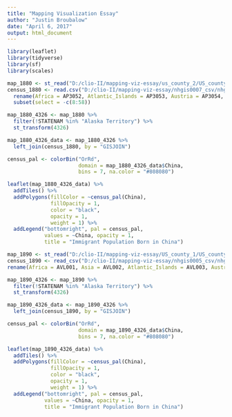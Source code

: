 ```yaml
---
title: "Mapping Visualization Essay"
author: "Justin Broubalow"
date: "April 6, 2017"
output: html_document
---
```

```r
library(leaflet)
library(tidyverse)
library(sf)
library(scales)
```

```r
map_1880 <- st_read("D:/clio-II/mapping-viz-essay/us_county_2/US_county_1880.shp")
census_1880 <- read.csv("D:/clio-II/mapping-viz-essay/nhgis0007_csv/nhgis0007_csv/nhgis0007_ds23_1880_county.csv") %>% 
  rename(Africa = AP3052, Atlantic_Islands = AP3053, Austria = AP3054, Bohemia = AP3055, British_America = AP3056, Central_America = AP3057, China = AP3058, Cuba = AP3059, Denmark = AP3060, England_Wales = AP3061, France = AP3062, German_Empire = AP3063, Britain = AP3064, Holland = AP3065, Ireland = AP3066, Italy = AP3067, Mexico = AP3068, Poland = AP3069, Portugal = AP3070, Russia = AP3071, Scotland = AP3072, Spain = AP3073, Sweden_Norway = AP3074, Switzerland = AP3075, West_Indies = AP3076) %>% 
  subset(select = -c(8:58))
```

```r
map_1880_4326 <- map_1880 %>% 
  filter(!STATENAM %in% "Alaska Territory") %>% 
  st_transform(4326)
```

```r
map_1880_4326_data <- map_1880_4326 %>% 
  left_join(census_1880, by = "GISJOIN")

census_pal <- colorBin("OrRd",
                       domain = map_1880_4326_data$China,
                       bins = 7, na.color = "#808080")

leaflet(map_1880_4326_data) %>% 
  addTiles() %>% 
  addPolygons(fillColor = ~census_pal(China),
              fillOpacity = 1,
              color = "black",
              opacity = 1,
              weight = 1) %>% 
  addLegend("bottomright", pal = census_pal,
            values = ~China, opacity = 1,
            title = "Immigrant Population Born in China")
```

```r
map_1890 <- st_read("D:/clio-II/mapping-viz-essay/US_county_1/US_county_1890.shp")
census_1890 <- read_csv("D:/clio-II/mapping-viz-essay/nhgis0005_csv/nhgis0005_csv/nhgis0005_ds27_1890_county.csv") %>% 
rename(Africa = AVL001, Asia = AVL002, Atlantic_Islands = AVL003, Australia = AVL004, Austria = AVL005, Belgium = AVL006, Bohemia = AVL007, Canada_and_Newfoundland = AVL008, Central_America = AVL009, China = AVL010, Cuba_and_West_Indies = AVL011, Denmark = AVL012, England = AVL013, Europe = AVL014, France = AVL015, Germany = AVL016, Greece = AVL017, Holland = AVL018, Hungary = AVL019, India = AVL020, Ireland = AVL021, Italy = AVL022, Japan = AVL023, Luxemburg = AVL024, Mexico = AVL025, Norway = AVL026, Norway_and_Denmark = AVL027, Pacific_Islands = AVL028, Poland = AVL029, Portugal = AVL030, Russia = AVL031, Sandwich_Islands = AVL032, Scotland = AVL033, South_America = AVL034, Spain = AVL035, Sweden = AVL036, Switzerland = AVL037, Turkey = AVL038, Wales = AVL039, Born_at_sea = AVL040, Other = AVL041)

```

```r
map_1890_4326 <- map_1890 %>% 
  filter(!STATENAM %in% "Alaska Territory") %>% 
  st_transform(4326)
```

```r
map_1890_4326_data <- map_1890_4326 %>% 
  left_join(census_1890, by = "GISJOIN")

census_pal <- colorBin("OrRd",
                       domain = map_1890_4326_data$China,
                       bins = 7, na.color = "#808080")

leaflet(map_1890_4326_data) %>% 
  addTiles() %>% 
  addPolygons(fillColor = ~census_pal(China),
              fillOpacity = 1,
              color = "black",
              opacity = 1,
              weight = 1) %>% 
  addLegend("bottomright", pal = census_pal,
            values = ~China, opacity = 1,
            title = "Immigrant Population Born in China")

```

